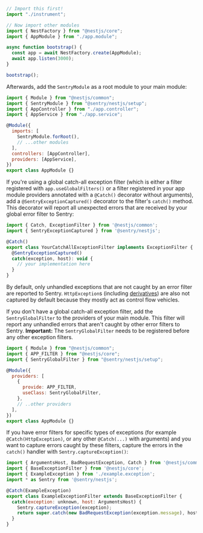 ```javascript {filename: main.ts}
// Import this first!
import "./instrument";

// Now import other modules
import { NestFactory } from "@nestjs/core";
import { AppModule } from "./app.module";

async function bootstrap() {
  const app = await NestFactory.create(AppModule);
  await app.listen(3000);
}

bootstrap();
```

Afterwards, add the `SentryModule` as a root module to your main module:

```javascript {filename: app.module.ts} {2, 8}
import { Module } from "@nestjs/common";
import { SentryModule } from "@sentry/nestjs/setup";
import { AppController } from "./app.controller";
import { AppService } from "./app.service";

@Module({
  imports: [
    SentryModule.forRoot(),
    // ...other modules
  ],
  controllers: [AppController],
  providers: [AppService],
})
export class AppModule {}
```

If you're using a global catch-all exception filter (which is either a filter registered with `app.useGlobalFilters()` or a filter registered in your app module providers annotated with a `@Catch()` decorator without arguments), add a `@SentryExceptionCaptured()` decorator to the filter's `catch()` method.
This decorator will report all unexpected errors that are received by your global error filter to Sentry:

```javascript {2, 6}
import { Catch, ExceptionFilter } from '@nestjs/common';
import { SentryExceptionCaptured } from '@sentry/nestjs';

@Catch()
export class YourCatchAllExceptionFilter implements ExceptionFilter {
  @SentryExceptionCaptured()
  catch(exception, host): void {
    // your implementation here
  }
}
```

By default, only unhandled exceptions that are not caught by an error filter are reported to Sentry.
`HttpException`s (including [derivatives](https://docs.nestjs.com/exception-filters#built-in-http-exceptions)) are also not captured by default because they mostly act as control flow vehicles.

If you don't have a global catch-all exception filter, add the `SentryGlobalFilter` to the providers of your main module.
This filter will report any unhandled errors that aren't caught by other error filters to Sentry.
**Important:** The `SentryGlobalFilter` needs to be registered before any other exception filters.

```javascript {3, 9}
import { Module } from "@nestjs/common";
import { APP_FILTER } from "@nestjs/core";
import { SentryGlobalFilter } from "@sentry/nestjs/setup";

@Module({
  providers: [
    {
      provide: APP_FILTER,
      useClass: SentryGlobalFilter,
    },
    // ..other providers
  ],
})
export class AppModule {}
```

If you have error filters for specific types of exceptions (for example `@Catch(HttpException)`, or any other `@Catch(...)` with arguments) and you want to capture errors caught by these filters, capture the errors in the `catch()` handler with `Sentry.captureException()`:

```javascript {9}
import { ArgumentsHost, BadRequestException, Catch } from '@nestjs/common';
import { BaseExceptionFilter } from '@nestjs/core';
import { ExampleException } from './example.exception';
import * as Sentry from '@sentry/nestjs';

@Catch(ExampleException)
export class ExampleExceptionFilter extends BaseExceptionFilter {
  catch(exception: unknown, host: ArgumentsHost) {
    Sentry.captureException(exception);
    return super.catch(new BadRequestException(exception.message), host)
  }
}
```
